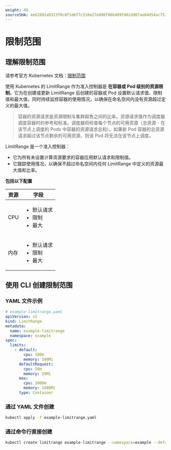 ```yaml
---
weight: 40
sourceSHA: 4e62892a9323f0c8f1d6f7c510e27e800f866409fd62dd87ae64d54ac7510837
---
```


# 限制范围

## 理解限制范围

请参考官方 Kubernetes 文档：[限制范围](https://kubernetes.io/docs/concepts/policy/limit-range/)

使用 Kubernetes 的 LimitRange 作为准入控制器是 **在容器或 Pod 级别的资源限制**。它为在创建或更新 LimitRange 后创建的容器或 Pod 设置默认请求值、限制值和最大值，同时持续监控容器的使用情况，以确保在命名空间内没有资源超过定义的最大值。

> 容器的资源请求是资源限制与集群超售之间的比率。资源请求值作为调度器调度容器时的参考和标准。调度器将检查每个节点的可用资源（总资源 - 在该节点上调度的 Pods 中容器的资源请求总和）。如果新 Pod 容器的总资源请求超过该节点剩余的可用资源，则该 Pod 将无法在该节点上调度。

LimitRange 是一个准入控制器：

- 它为所有未设置计算资源要求的容器应用默认请求和限制值。
- 它跟踪使用情况，以确保不超过命名空间内任何 LimitRange 中定义的资源最大值和比率。

**包括以下配置**

| 资源     | 字段                                                       |
| -------- | ---------------------------------------------------------- |
| CPU      | <ul><li>默认请求</li><li>限制</li><li>最大</li></ul>     |
| 内存     | <ul><li>默认请求</li><li>限制</li><li>最大</li></ul>     |

## 使用 CLI 创建限制范围

### YAML 文件示例

```yaml
# example-limitrange.yaml
apiVersion: v1
kind: LimitRange
metadata:
  name: example-limitrange
  namespace: example
spec:
  limits:
    - default:
        cpu: 100m
        memory: 100Mi
      defaultRequest:
        cpu: 50m
        memory: 50Mi
      max:
        cpu: 1000m
        memory: 1000Mi
      type: Container

```

### 通过 YAML 文件创建

```bash
kubectl apply -f example-limitrange.yaml
```

### 通过命令行直接创建

```bash
kubectl create limitrange example-limitrange --namespace=example --default='cpu=100m,memory=100Mi' --default-request='cpu=50m,memory=50Mi' --max='cpu=1000m,memory=1000Mi'
```
